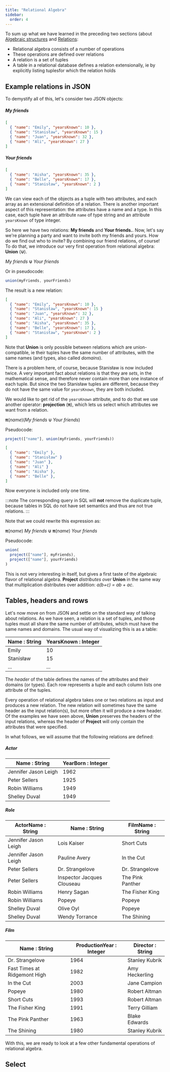 ```yaml
---
title: "Relational Algebra"
sidebar:
  order: 4
---
```


To sum up what we have learned in the preceding two sections (about [Algebraic structures](/ra-primer/algebra) and [Relations](/ra-primer/relations):

* Relational algebra consists of a number of operations
* These operations are defined over relations
* A relation is a set of tuples 
* A table in a relational database defines a relation extensionally, ie by explicitly listing tuplesfor which the relation holds

## Example relations in JSON

To demystify all of this, let's consider two JSON objects:

##### My friends
```json
[
  { "name": "Emily", "yearsKnown": 10 },
  { "name": "Stanisław", "yearsKnown": 15 }
  { "name": "Juan", "yearsKnown": 32 },
  { "name": "Ali", "yearsKnown": 27 }
]
```

##### Your friends
```json
[
  { "name": "Aisha", "yearsKnown": 35 },
  { "name": "Belle", "yearsKnown": 17 },
  { "name": "Stanisław", "yearsKnown": 2 }
]
```

We can view each of the objects as a tuple with two attributes, and each array as an extensional definition of a relation. There is another important aspect of this representation: the attributes have a name and a type. In this case, each tuple have an attribute `name` of type string and an attribute `yearsKnown` of type integer.

So here we have two relations: **My friends** and **Your friends.**. Now, let's say we're planning a party and want to invite both my friends and yours. How do we find out who to invite? By combining our friend relations, of course! To do that, we introduce our very first operation from relational algebra: **Union** (**∪**).

*My friends* **∪** *Your friends*

Or in pseudocode:

```javascript
union(myFriends, yourFriends)
```

The result is a new relation:

```json
[
  { "name": "Emily", "yearsKnown": 10 },
  { "name": "Stanisław", "yearsKnown": 15 }
  { "name": "Juan", "yearsKnown": 32 },
  { "name": "Ali", "yearsKnown": 27 }
  { "name": "Aisha", "yearsKnown": 35 },
  { "name": "Belle", "yearsKnown": 17 },
  { "name": "Stanisław", "yearsKnown": 2 }
]
```

Note that **Union** is only possible between relations which are union-compatible, ie their tuples have the same number of attributes, with the same names (and types, also called *domains*).

There is a problem here, of course, because Stanisław is now included twice. A very important fact about relations is that they are *sets*, in the mathematical sense, and therefore never contain more than one instance of each tuple. But since the two Stanisław tuples are different, because they do not have the same value for `yearsKnown`, they are both included.

We would like to get rid of the `yearsKnown` attribute, and to do that we use another operator: **projection** (**π**), which lets us select which attributes we want from a relation.

**π**(*name*)(*My friends* **∪** *Your friends*)

Pseudocode:

```javascript
project(["name"], union(myFriends, yourFriends))
```

```json
[
  { "name": "Emily" },
  { "name": "Stanisław" }
  { "name": "Juan" },
  { "name": "Ali" }
  { "name": "Aisha" },
  { "name": "Belle" },
]
```

Now everyone is included only one time.

:::note
The corresponding query in SQL will **not** remove the duplicate tuple, because tables in SQL do not have set semantics and thus are not true relations. 
:::

Note that we could rewrite this expression as:


**π**(*name*) *My friends*  **∪**  **π**(*name*) *Your friends* 

Pseudocode:

```javascript
union(
  project(["name"], myFriends),
  project(["name"], yourFriends)
)
```

This is not very interesting in itself, but gives a first taste of the algebraic flavor of relational algebra. **Project** *distributes over* **Union** in the same way that multiplication distributes over addition: *a(b+c) = ab + ac*.

## Tables, headers and rows 

Let's now move on from JSON and settle on the standard way of talking about relations. As we have seen, a relation is a set of tuples, and those tuples must all share the same number of attributes, which must have the same names and domains. The usual way of visualizing this is as a table:

| Name : String | YearsKnown : Integer |
| ------------- | -------------------- |
| Emily         | 10                   |
| Stanisław     | 15                   |
| ...           | ...                  |

The *header* of the table defines the names of the attributes and their domains (or types). Each row represents a tuple and each column lists one attribute of the tuples.

Every operation of relational algebra takes one or two relations as input and produces a new relation. The new relation will sometimes have the same header as the input relation(s), but more often it will produce a new header. Of the examples we have seen above, **Union** preserves the headers of the input relations, whereas the header of **Project** will only contain the attributes that were specified.

In what follows, we will assume that the following relations are defined:

##### Actor

| Name : String | YearBorn : Integer |
| ------------- | ------------------ |
| Jennifer Jason Leigh | 1962 |
| Peter Sellers | 1925               |
| Robin Williams| 1949               |
| Shelley Duval | 1949               |

##### Role 

| ActorName : String | Name : String | FilmName : String |
| ------------------ | ------------- | ----------------- |
| Jennifer Jason Leigh | Lois Kaiser | Short Cuts |
| Jennifer Jason Leigh | Pauline Avery | In the Cut |
| Peter Sellers | Dr. Strangelove | Dr. Strangelove |
| Peter Sellers | Inspector Jacques Clouseau | The Pink Panther |
| Robin Williams | Henry Sagan| The Fisher King |
| Robin Williams | Popeye | Popeye |
| Shelley Duval | Olive Oyl | Popeye |
| Shelley Duval | Wendy Torrance| The Shining |

##### Film

| Name : String | ProductionYear : Integer | Director : String |
| ------------- | ------------------------ | ----------------- |
| Dr. Strangelove | 1964 | Stanley Kubrik |
| Fast Times at Ridgemont High | 1982 | Amy Heckerling |
| In the Cut | 2003 | Jane Campion |
| Popeye      | 1980 | Robert Altman |
| Short Cuts | 1993 | Robert Altman |
| The Fisher King | 1991 | Terry Gilliam |
| The Pink Panther | 1963 | Blake Edwards |
| The Shining | 1980 | Stanley Kubrik |

With this, we are ready to look at a few other fundamental operations of relational algebra.

## Select



















